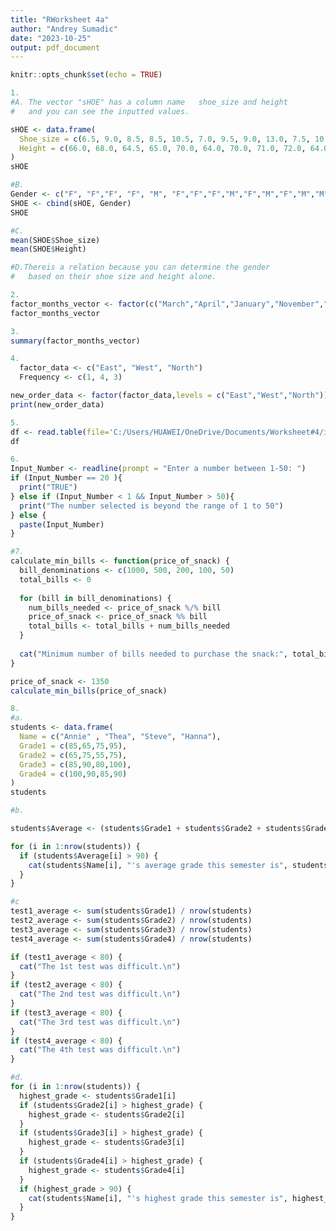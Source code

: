 ```yaml
---
title: "RWorksheet 4a"
author: "Andrey Sumadic"
date: "2023-10-25"
output: pdf_document
---
```


```r
knitr::opts_chunk$set(echo = TRUE)
```

```r
1. 
#A. The vector "sHOE" has a column name   shoe_size and height
#   and you can see the inputted values.

sHOE <- data.frame(
  Shoe_size = c(6.5, 9.0, 8.5, 8.5, 10.5, 7.0, 9.5, 9.0, 13.0, 7.5, 10.5, 8.5, 12.0, 10.5, 13.0, 11.5, 8.5, 5.0, 10.0, 6.5, 7.5, 8.5, 10.5, 8.5, 10.5, 11.0, 9.0, 13.0),
  Height = c(66.0, 68.0, 64.5, 65.0, 70.0, 64.0, 70.0, 71.0, 72.0, 64.0, 74.5, 67.0, 71.0, 71.0, 77.0, 72.0, 59.0, 62.0, 72.0, 66.0, 64.0, 67.0, 73.0, 69.0, 72.0, 70.0, 69.0, 70.0)
)
sHOE
```

```r
#B.
Gender <- c("F", "F","F", "F", "M", "F","F","F","M","F","M","F","M","M","M","M","F","F","M","F","F","M","M","F","M","M","M","M")
SHOE <- cbind(sHOE, Gender)
SHOE
```

```r
#C.
mean(SHOE$Shoe_size)
mean(SHOE$Height)
```

```r
#D.Thereis a relation because you can determine the gender
#   based on their shoe size and height alone.
```

```r
2.
factor_months_vector <- factor(c("March","April","January","November","January","September","October","September","November","August","January","November","November","February","May","August","July","December","August","August","September","November","February","April"))
factor_months_vector
```

```r
3.
summary(factor_months_vector)
```

```r
4.
  factor_data <- c("East", "West", "North")
  Frequency <- c(1, 4, 3)

new_order_data <- factor(factor_data,levels = c("East","West","North"))
print(new_order_data)
```

```r
5.
df <- read.table(file='C:/Users/HUAWEI/OneDrive/Documents/Worksheet#4/import_march.csv', header=TRUE, sep=',')
df
```

```r
6.
Input_Number <- readline(prompt = "Enter a number between 1-50: ")
if (Input_Number == 20 ){
  print("TRUE")
} else if (Input_Number < 1 && Input_Number > 50){
  print("The number selected is beyond the range of 1 to 50")
} else {
  paste(Input_Number)
}
```

```r
#7.
calculate_min_bills <- function(price_of_snack) {
  bill_denominations <- c(1000, 500, 200, 100, 50)
  total_bills <- 0
  
  for (bill in bill_denominations) {
    num_bills_needed <- price_of_snack %/% bill
    price_of_snack <- price_of_snack %% bill
    total_bills <- total_bills + num_bills_needed
  }
  
  cat("Minimum number of bills needed to purchase the snack:", total_bills, "\n")
}

price_of_snack <- 1350
calculate_min_bills(price_of_snack)
```

```r
8.
#a.
students <- data.frame(
  Name = c("Annie" , "Thea", "Steve", "Hanna"),
  Grade1 = c(85,65,75,95),
  Grade2 = c(65,75,55,75),
  Grade3 = c(85,90,80,100),
  Grade4 = c(100,90,85,90)
)
students

```

```r
#b.

students$Average <- (students$Grade1 + students$Grade2 + students$Grade3 + students$Grade4) / 4

for (i in 1:nrow(students)) {
  if (students$Average[i] > 90) {
    cat(students$Name[i], "'s average grade this semester is", students$Average[i], "\n")
  }
}
```

```r
#c
test1_average <- sum(students$Grade1) / nrow(students)
test2_average <- sum(students$Grade2) / nrow(students)
test3_average <- sum(students$Grade3) / nrow(students)
test4_average <- sum(students$Grade4) / nrow(students)

if (test1_average < 80) {
  cat("The 1st test was difficult.\n")
}
if (test2_average < 80) {
  cat("The 2nd test was difficult.\n")
}
if (test3_average < 80) {
  cat("The 3rd test was difficult.\n")
}
if (test4_average < 80) {
  cat("The 4th test was difficult.\n")
}

```

```r
#d.
for (i in 1:nrow(students)) {
  highest_grade <- students$Grade1[i]
  if (students$Grade2[i] > highest_grade) {
    highest_grade <- students$Grade2[i]
  }
  if (students$Grade3[i] > highest_grade) {
    highest_grade <- students$Grade3[i]
  }
  if (students$Grade4[i] > highest_grade) {
    highest_grade <- students$Grade4[i]
  }
  if (highest_grade > 90) {
    cat(students$Name[i], "'s highest grade this semester is", highest_grade, "\n")
  }
}
```

